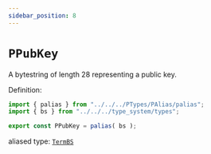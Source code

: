 ```yaml
---
sidebar_position: 8
---
```


# `PPubKey`

A bytestring of length 28 representing a public key.

Definition:

```ts
import { palias } from "../../../PTypes/PAlias/palias";
import { bs } from "../../../type_system/types";

export const PPubKey = palias( bs );
```

aliased type: [`TermBS`](../../stdlib/TermBS)